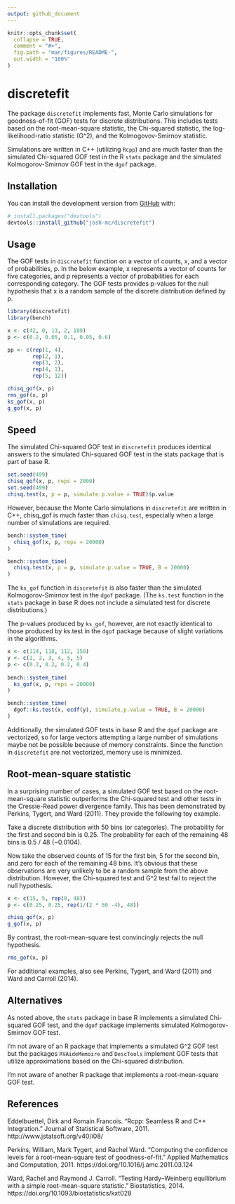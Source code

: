 ```yaml
---
output: github_document
---
```


<!-- README.md is generated from README.Rmd. Please edit that file -->

```r
knitr::opts_chunk$set(
  collapse = TRUE,
  comment = "#>",
  fig.path = "man/figures/README-",
  out.width = "100%"
)
```

# discretefit

<!-- badges: start -->
<!-- badges: end -->

The package `discretefit` implements fast, Monte Carlo simulations for goodness-of-fit (GOF) tests for discrete distributions. This includes tests based on the root-mean-square statistic, the Chi-squared statistic, the log-likelihood-ratio statistic (G^2), and the Kolmogovov-Smirnov statistic.

Simulations are written in C++ (utilizing `Rcpp`) and are much faster than the simulated Chi-squared GOF test in the R `stats` package and the simulated Kolmogorov-Smirnov GOF test in the `dgof` package. 

## Installation

You can install the development version from [GitHub](https://github.com/) with:

``` r
# install.packages("devtools")
devtools::install_github("josh-mc/discretefit")
```
## Usage

The GOF tests in `discretefit` function on a vector of counts, x, and a vector of probabilities, p. In the below example, x represents a vector of counts for five categories, and p represents a vector of probabilities for each corresponding category. The GOF tests provides p-values for the null hypothesis that x is a random sample of the discrete distribution defined by p. 

```r
library(discretefit)
library(bench)

x <- c(42, 0, 13, 2, 109)
p <- c(0.2, 0.05, 0.1, 0.05, 0.6)

pp <- c(rep(1, 4),
        rep(2, 1),
        rep(3, 2),
        rep(4, 1),
        rep(5, 12))

chisq_gof(x, p)
rms_gof(x, p)
ks_gof(x, p)
g_gof(x, p)
```

## Speed

The simulated Chi-squared GOF test in `discretefit` produces identical answers to the simulated Chi-squared GOF test in the stats package that is part of base R. 

```r
set.seed(499)
chisq_gof(x, p, reps = 2000)
set.seed(499)
chisq.test(x, p = p, simulate.p.value = TRUE)$p.value
```

However, because the Monte Carlo simulations in `discretefit` are written in C++, chisq_gof is much faster than `chisq.test`, especially when a large number of simulations are required.

```r
bench::system_time(
  chisq_gof(x, p, reps = 20000)
)

bench::system_time(
  chisq.test(x, p = p, simulate.p.value = TRUE, B = 20000)
)
```

The `ks_gof` function in `discretefit` is also faster than the simulated Kolmogorov-Smirnov test in the `dgof` package. (The `ks.test` function in the `stats` package in base R does not include a simulated test for discrete distributions.)

The p-values produced by `ks_gof`, however, are not exactly identical to those produced by ks.test in the `dgof` package because of slight variations in the algorithms. 

```r
x <- c(114, 118, 112, 158)
y <- c(1, 2, 3, 4, 5, 5)
p <- c(0.2, 0.2, 0.2, 0.4)
  
bench::system_time(
  ks_gof(x, p, reps = 20000)
)

bench::system_time(
  dgof::ks.test(x, ecdf(y), simulate.p.value = TRUE, B = 20000)
)
```

Additionally, the simulated GOF tests in base R and the `dgof` package are vectorized, so for large vectors attempting a large number of simulations maybe not be possible because of memory constraints. Since the function in `discretefit` are not vectorized, memory use is minimized. 

## Root-mean-square statistic

In a surprising number of cases, a simulated GOF test based on the root-mean-square statistic outperforms the Chi-squared test and other tests in the Cressie-Read power divergence family. This has been demonstrated by Perkins, Tygert, and Ward (2011). They provide the following toy example.

Take a discrete distribution with 50 bins (or categories). The probability for the first and second bin is 0.25. The probability for each of the remaining 48 bins is 0.5 / 48 (~0.0104).  

Now take the observed counts of 15 for the first bin, 5 for the second bin, and zero for each of the remaining 48 bins. It's obvious that these observations are very unlikely to be a random sample from the above distribution. However, the Chi-squared test and G^2 test fail to reject the null hypothesis. 

```r
x <- c(15, 5, rep(0, 48))
p <- c(0.25, 0.25, rep(1/(2 * 50 -4), 48))

chisq_gof(x, p)
g_gof(x, p)
```

By contrast, the root-mean-square test convincingly rejects the null hypothesis.

```r
rms_gof(x, p)
```

For additional examples, also see Perkins, Tygert, and Ward (2011) and Ward and Carroll (2014). 

## Alternatives 

As noted above, the `stats` package in base R implements a simulated  Chi-squared GOF test, and the `dgof` package implements simulated Kolmogorov-Smirnov GOF test.

I'm not aware of an R package that implements a simulated G^2 GOF test but the packages `RVAideMemoire` and `DescTools` implement GOF tests that utilize approximations based on the Chi-squared distribution. 

I'm not aware of another R package that implements a root-mean-square GOF test.

## References

Eddelbuettel, Dirk and Romain Francois. "Rcpp: Seamless R and C++ Integration." Journal of Statistical Software, 2011. http://www.jstatsoft.org/v40/i08/

Perkins, William, Mark Tygert, and Rachel Ward. "Computing the confidence levels for a root-mean-square test of goodness-of-fit." Applied Mathematics and Computation, 2011. https://doi.org/10.1016/j.amc.2011.03.124

Ward, Rachel and Raymond J. Carroll. "Testing Hardy–Weinberg equilibrium with a simple root-mean-square statistic." Biostatistics, 2014. https://doi.org/10.1093/biostatistics/kxt028
